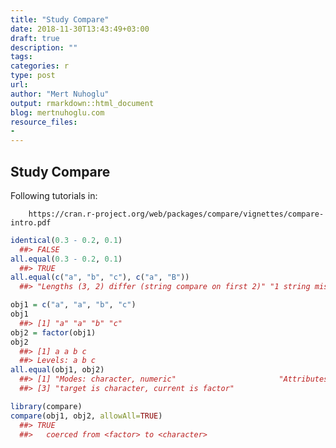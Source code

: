 ```yaml
---
title: "Study Compare"
date: 2018-11-30T13:43:49+03:00 
draft: true
description: ""
tags:
categories: r 
type: post
url:
author: "Mert Nuhoglu"
output: rmarkdown::html_document
blog: mertnuhoglu.com
resource_files:
-
---
```


## Study Compare

Following tutorials in: 

		https://cran.r-project.org/web/packages/compare/vignettes/compare-intro.pdf

``` r
identical(0.3 - 0.2, 0.1)
  ##> FALSE
all.equal(0.3 - 0.2, 0.1)
  ##> TRUE
all.equal(c("a", "b", "c"), c("a", "B"))
  ##> "Lengths (3, 2) differ (string compare on first 2)" "1 string mismatch" 
``` 

``` r
obj1 = c("a", "a", "b", "c")
obj1 
  ##> [1] "a" "a" "b" "c"
obj2 = factor(obj1)
obj2
  ##> [1] a a b c
  ##> Levels: a b c
all.equal(obj1, obj2)
  ##> [1] "Modes: character, numeric"                       "Attributes: < target is NULL, current is list >"
  ##> [3] "target is character, current is factor"      
``` 

``` r
library(compare)
compare(obj1, obj2, allowAll=TRUE)
  ##> TRUE
  ##>   coerced from <factor> to <character>

``` 


